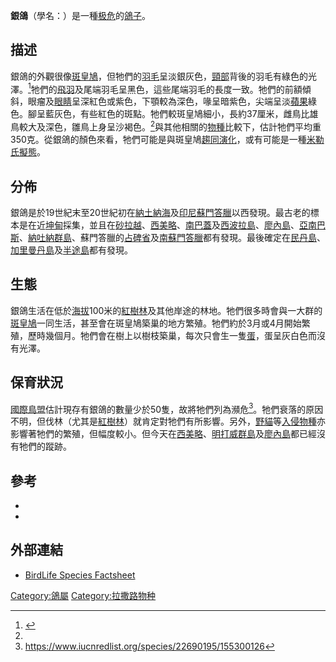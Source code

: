 {{otheruses|subject=|other=一家漯河公司|銀鴿集團}}
{{Speciesbox
| image = ColumbaGriseaKeulemans.jpg
| status = CR
| status_system = IUCN3.1
| status_ref = {{r|iucn}}
| trend = down
| taxon = Columba argentina
| authority = [[夏爾·呂西安·波拿巴|Bonaparte]], 1855
| range_map = Columba argentina distri map.png
| range_map_caption = 銀鴿的分佈圖
| synonyms =
* ''Carpophaga grisea''
* ''Myristicivora grisea''
* ''Columba phasma''
}}

'''銀鴿'''（學名：{{lang|la|''Columba argentina''}}）是一種[[极危|极危]]的[[鴿子|鴿子]]。

==描述==
銀鴿的外觀很像[[斑皇鳩|斑皇鳩]]，但牠們的[[羽毛|羽毛]]呈淡銀灰色，[[頸部|頸部]]背後的羽毛有綠色的光澤。<ref name=Bonaparte1855>{{Cite journal en|author=Bonaparte, Charles Lucien Jules Laurent|year=1855|title=''Myristicivora grisea''|journal=Conspectus generum avium|volume=2|pages=36}}</ref>牠們的[[飛羽|飛羽]]及尾端羽毛呈黑色，這些尾端羽毛的長度一致。牠們的前額傾斜，眼瘤及[[眼睛|眼睛]]呈深紅色或紫色，下顎較為深色，喙呈暗紫色，尖端呈淡[[蘋果|蘋果]]綠色。腳呈藍灰色，有些紅色的斑點。牠們較斑皇鳩細小，長約37厘米，雌鳥比雄鳥較大及深色，雛鳥上身呈沙褐色。<ref name=Bonaparte1855/>與其他相關的[[物種|物種]]比較下，估計牠們平均重350克。從銀鴿的顏色來看，牠們可能是與斑皇鳩[[趨同演化|趨同演化]]，或有可能是一種[[米氏擬態|米勒氏擬態]]。

==分佈==
銀鴿是於19世紀末至20世紀初在[[納土納海|納土納海]]及[[印尼|印尼]][[蘇門答臘|蘇門答臘]]以西發現。最古老的標本是在近[[坤甸|坤甸]]採集，並且在[[砂拉越|砂拉越]]、[[西美略|西美略]]、[[南巴蓋島|南巴蓋]]及[[西波拉島|西波拉島]]、[[廖内群岛|廖內島]]、[[亞南巴斯|亞南巴斯]]、[[納土納群島|納吐納群島]]、蘇門答臘的[[占碑省|占碑省]]及[[南苏门答腊省|南蘇門答臘]]都有發現。最後確定在[[民丹島|民丹島]]、[[加里曼丹島|加里曼丹島]]及[[半途島|半途島]]都有發現。

==生態==
銀鴿生活在低於[[海拔|海拔]]100米的[[红树林|紅樹林]]及其他岸途的林地。牠們很多時會與一大群的[[斑皇鳩|斑皇鳩]]一同生活，甚至會在斑皇鳩築巢的地方繁殖。牠們約於3月或4月開始繁殖，歷時幾個月。牠們會在樹上以樹枝築巢，每次只會生一隻[[蛋|蛋]]，蛋呈灰白色而沒有光澤。

==保育狀況==
[[國際鳥盟|國際鳥盟]]估計現存有銀鴿的數量少於50隻，故將牠們列為瀕危<ref>https://www.iucnredlist.org/species/22690195/155300126</ref>。牠們衰落的原因不明，但伐林（尤其是[[红树林|紅樹林]]）就肯定對牠們有所影響。另外，[[野貓|野貓]]等[[入侵物種|入侵物種]]亦影響著牠們的繁殖，但幅度較小。但今天在[[西美略|西美略]]、[[明打威群島|明打威群島]]及[[廖内群岛|廖內島]]都已經沒有牠們的蹤跡。

==參考==
{{reflist|refs=
<ref name=iucn>{{IUCN2006|assessors=BirdLife International|year=2004|id=5183|title=Columba argentina|downloaded=13 Aug 2006}}</ref>
}}
* {{Cite journal en|author=Butchart, S. H. M.; Collar, N. J.; Crosby, M. J. & Tobias, J. A.|year=2005|title=Asian enigmas: Lost and poorly known birds: targets for birders in Asia|journal=Birding Asia|volume=3|pages=41-49|url=http://www.orientalbirdclub.org/publications/basiafeats/lost.html|deadurl=yes|archiveurl=https://web.archive.org/web/20060813182340/http://www.orientalbirdclub.org/publications/basiafeats/lost.html|archivedate=2006-08-13}}
* {{Cite book en|author=Gibbs, David; Barnes, Eustace & Cox, John|year=2001|title=Pigeons and Doves|publisher=A&C Black|location=London|id=ISBN 1-873403-60-7}}

==外部連結==
*[http://www.birdlife.org/datazone/species/index.html?action=SpcHTMDetails.asp&sid=2467&m=0 BirdLife Species Factsheet]
{{Taxonbar|from=Q994440}}

[[Category:鴿屬|Category:鴿屬]]
[[Category:拉撒路物种|Category:拉撒路物种]]